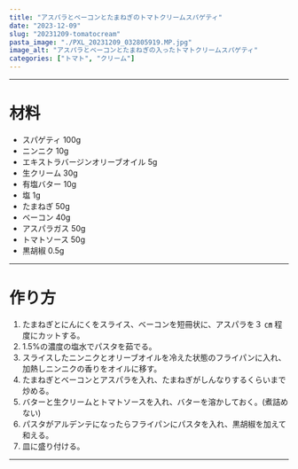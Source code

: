 ```yaml
---
title: "アスパラとベーコンとたまねぎのトマトクリームスパゲティ"
date: "2023-12-09"
slug: "20231209-tomatocream"
pasta_image: "./PXL_20231209_032805919.MP.jpg"
image_alt: "アスパラとベーコンとたまねぎの入ったトマトクリームスパゲティ"
categories: ["トマト", "クリーム"]
---
```


---

# 材料

- スパゲティ 100g
- ニンニク 10g
- エキストラバージンオリーブオイル 5g
- 生クリーム 30g
- 有塩バター 10g
- 塩 1g
- たまねぎ 50g
- ベーコン 40g
- アスパラガス 50g
- トマトソース 50g
- 黒胡椒 0.5g

---

# 作り方

1. たまねぎとにんにくをスライス、ベーコンを短冊状に、アスパラを３ ㎝ 程度にカットする。
2. 1.5%の濃度の塩水でパスタを茹でる。
3. スライスしたニンニクとオリーブオイルを冷えた状態のフライパンに入れ、加熱しニンニクの香りをオイルに移す。
4. たまねぎとベーコンとアスパラを入れ、たまねぎがしんなりするくらいまで炒める。
5. バターと生クリームとトマトソースを入れ、バターを溶かしておく。(煮詰めない)
6. パスタがアルデンテになったらフライパンにパスタを入れ、黒胡椒を加えて和える。
7. 皿に盛り付ける。

---
